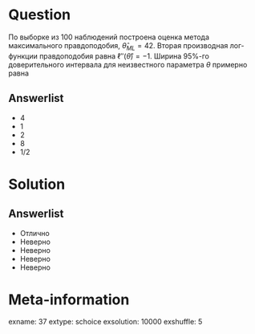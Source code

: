 Question
========
По выборке из 100 наблюдений построена оценка метода максимального правдоподобия, $\hat \theta_{ML} = 42$. Вторая производная лог-функции правдоподобия равна $\ell''(\hat\theta) = -1$. Ширина 95\%-го доверительного интервала для неизвестного параметра $\theta$ примерно равна
  

Answerlist
----------
*  4
*  1
*  2
*  8
*  1/2

Solution
========

Answerlist
----------
*  Отлично
*  Неверно
*  Неверно
*  Неверно
*  Неверно

Meta-information
================
exname: 37
extype: schoice
exsolution: 10000
exshuffle: 5
